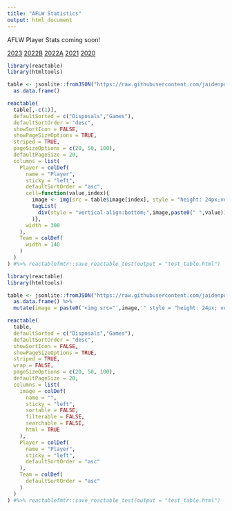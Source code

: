 ```yaml
---
title: "AFLW Statistics"
output: html_document
---
```


AFLW Player Stats coming soon!

<a href="aflw.html?season=2023">2023</a>
<a href="aflw.html?season=2101">2022B</a>
<a href="aflw.html?season=2022">2022A</a>
<a href="aflw.html?season=2021">2021</a>
<a href="aflw.html?season=2020">2020</a>

```r
library(reactable)
library(htmltools)

table <- jsonlite::fromJSON("https://raw.githubusercontent.com/jaidenpopowski/jaidenpopowski.github.io/main/data/aflw/aflw_test_2023.json") %>% 
  as.data.frame()

reactable(
  table[,-c(1)],
  defaultSorted = c("Disposals","Games"),
  defaultSortOrder = "desc",
  showSortIcon = FALSE,
  showPageSizeOptions = TRUE,
  striped = TRUE,
  pageSizeOptions = c(20, 50, 100),
  defaultPageSize = 20,
  columns = list(
    Player = colDef(
      name = "Player",
      sticky = "left",
      defaultSortOrder = "asc",
      cell=function(value,index){
        image <- img(src = table$image[index], style = "height: 24px;vertical-align:middle")
        tagList(
          div(style = "vertical-align:bottom;",image,paste0(" ",value))
        )},
      width = 300
    ),
    Team = colDef(
      width = 140
    )
  )
) #%>% reactablefmtr::save_reactable_test(output = "test_table.html")
```

```r
library(reactable)
library(htmltools)

table <- jsonlite::fromJSON("https://raw.githubusercontent.com/jaidenpopowski/jaidenpopowski.github.io/main/data/aflw/aflw_test_2023.json") %>% 
  as.data.frame() %>% 
  mutate(image = paste0('<img src="',image,'" style = "height: 24px; vertical-align: middle;">'))

reactable(
  table,
  defaultSorted = c("Disposals","Games"),
  defaultSortOrder = "desc",
  showSortIcon = FALSE,
  showPageSizeOptions = TRUE,
  striped = TRUE,
  wrap = FALSE,
  pageSizeOptions = c(20, 50, 100),
  defaultPageSize = 20,
  columns = list(
    image = colDef(
      name = "",
      sticky = "left",
      sortable = FALSE,
      filterable = FALSE,
      searchable = FALSE,
      html = TRUE
    ),
    Player = colDef(
      name = "Player",
      sticky = "left",
      defaultSortOrder = "asc"
    ),
    Team = colDef(
      defaultSortOrder = "asc"
    )
  )
) #%>% reactablefmtr::save_reactable_test(output = "test_table.html")
```